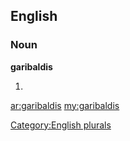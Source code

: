 ==English==

===Noun===
'''garibaldis'''

# {{plural of|[[garibaldi]]}}

[[Category:English plurals]]

[[ar:garibaldis]]
[[my:garibaldis]]